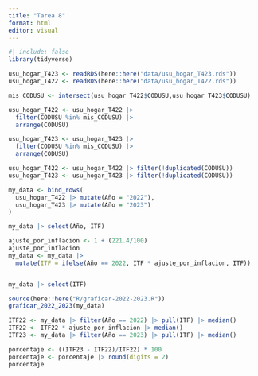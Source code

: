 ```yaml
---
title: "Tarea 8"
format: html
editor: visual
---
```


```r
#| include: false
library(tidyverse)

```

```r
usu_hogar_T423 <- readRDS(here::here("data/usu_hogar_T423.rds"))
usu_hogar_T422 <- readRDS(here::here("data/usu_hogar_T422.rds"))
```

```r
mis_CODUSU <- intersect(usu_hogar_T422$CODUSU,usu_hogar_T423$CODUSU) 

usu_hogar_T422 <- usu_hogar_T422 |> 
  filter(CODUSU %in% mis_CODUSU) |> 
  arrange(CODUSU)

usu_hogar_T423 <- usu_hogar_T423 |> 
  filter(CODUSU %in% mis_CODUSU) |> 
  arrange(CODUSU)

usu_hogar_T422 <- usu_hogar_T422 |> filter(!duplicated(CODUSU))
usu_hogar_T423 <- usu_hogar_T423 |> filter(!duplicated(CODUSU))

my_data <- bind_rows(
  usu_hogar_T422 |> mutate(Año = "2022"),
  usu_hogar_T423 |> mutate(Año = "2023")
)

my_data |> select(Año, ITF)
```

```r

ajuste_por_inflacion <- 1 + (221.4/100)
ajuste_por_inflacion
my_data <- my_data |>
  mutate(ITF = ifelse(Año == 2022, ITF * ajuste_por_inflacion, ITF))


my_data |> select(ITF)

source(here::here("R/graficar-2022-2023.R"))
graficar_2022_2023(my_data)
```

```r
ITF22 <- my_data |> filter(Año == 2022) |> pull(ITF) |> median()
ITF22 <- ITF22 * ajuste_por_inflacion |> median()
ITF23 <- my_data |> filter(Año == 2023) |> pull(ITF) |> median()

porcentaje <- ((ITF23 - ITF22)/ITF22) * 100
porcentaje <- porcentaje |> round(digits = 2)
porcentaje
```
